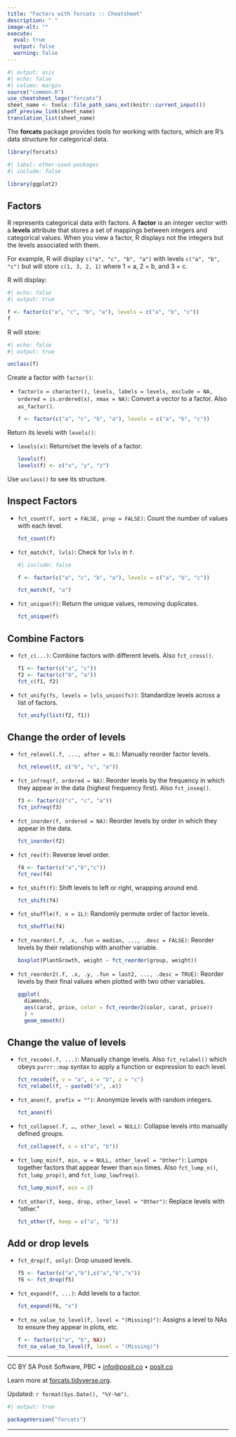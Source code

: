 ```yaml
---
title: "Factors with forcats :: Cheatsheet"
description: " "
image-alt: ""
execute:
  eval: true
  output: false
  warning: false
---
```


```r
#| output: asis
#| echo: false
#| column: margin
source("common.R")
use_cheatsheet_logo("forcats")
sheet_name <- tools::file_path_sans_ext(knitr::current_input())
pdf_preview_link(sheet_name)
translation_list(sheet_name)
```

The **forcats** package provides tools for working with factors, which are R's data structure for categorical data.

```r
library(forcats)
```

```r
#| label: other-used-packages
#| include: false

library(ggplot2)
```

## Factors

R represents categorical data with factors.
A **factor** is an integer vector with a **levels** attribute that stores a set of mappings between integers and categorical values.
When you view a factor, R displays not the integers but the levels associated with them.

For example, R will display `c("a", "c", "b", "a")` with levels `c("a", "b", "c")` but will store `c(1, 3, 2, 1)` where 1 = a, 2 = b, and 3 = c.

R will display:

```r
#| echo: false
#| output: true

f <- factor(c("a", "c", "b", "a"), levels = c("a", "b", "c"))
f
```

R will store:

```r
#| echo: false
#| output: true

unclass(f)
```

Create a factor with `factor()`:

-   `factor(x = character(), levels, labels = levels, exclude = NA, ordered = is.ordered(x), nmax = NA)`: Convert a vector to a factor.
    Also `as_factor()`.

    ```r
    f <- factor(c("a", "c", "b", "a"), levels = c("a", "b", "c"))
    ```

Return its levels with `levels()`:

-   `levels(x)`: Return/set the levels of a factor.

    ```r
    levels(f)
    levels(f) <- c("x", "y", "z")
    ```

Use `unclass()` to see its structure.

## Inspect Factors

-   `fct_count(f, sort = FALSE, prop = FALSE)`: Count the number of values with each level.

    ```r
    fct_count(f)
    ```

-   `fct_match(f, lvls)`: Check for `lvls` in `f`.

    ```r
    #| include: false

    f <- factor(c("a", "c", "b", "a"), levels = c("a", "b", "c"))
    ```

    ```r
    fct_match(f, "a")
    ```

-   `fct_unique(f)`: Return the unique values, removing duplicates.

    ```r
    fct_unique(f)
    ```

## Combine Factors

-   `fct_c(...)`: Combine factors with different levels.
    Also `fct_cross()`.

    ```r
    f1 <- factor(c("a", "c"))
    f2 <- factor(c("b", "a"))
    fct_c(f1, f2)
    ```

-   `fct_unify(fs, levels = lvls_union(fs))`: Standardize levels across a list of factors.

    ```r
    fct_unify(list(f2, f1))
    ```

## Change the order of levels

-   `fct_relevel(.f, ..., after = 0L)`: Manually reorder factor levels.

    ```r
    fct_relevel(f, c("b", "c", "a"))
    ```

-   `fct_infreq(f, ordered = NA)`: Reorder levels by the frequency in which they appear in the data (highest frequency first).
    Also `fct_inseq()`.

    ```r
    f3 <- factor(c("c", "c", "a"))
    fct_infreq(f3)
    ```

-   `fct_inorder(f, ordered = NA)`: Reorder levels by order in which they appear in the data.

    ```r
    fct_inorder(f2)
    ```

-   `fct_rev(f)`: Reverse level order.

    ```r
    f4 <- factor(c("a","b","c"))
    fct_rev(f4)
    ```

-   `fct_shift(f)`: Shift levels to left or right, wrapping around end.

    ```r
    fct_shift(f4)
    ```

-   `fct_shuffle(f, n = 1L)`: Randomly permute order of factor levels.

    ```r
    fct_shuffle(f4)
    ```

-   `fct_reorder(.f, .x, .fun = median, ..., .desc = FALSE)`: Reorder levels by their relationship with another variable.

    ```r
    boxplot(PlantGrowth, weight ~ fct_reorder(group, weight))
    ```

-   `fct_reorder2(.f, .x, .y, .fun = last2, ..., .desc = TRUE)`: Reorder levels by their final values when plotted with two other variables.

    ```r
    ggplot(
      diamonds,
      aes(carat, price, color = fct_reorder2(color, carat, price))
      ) + 
      geom_smooth()
    ```

## Change the value of levels

-   `fct_recode(.f, ...)`: Manually change levels.
    Also `fct_relabel()` which obeys `purrr::map` syntax to apply a function or expression to each level.

    ```r
    fct_recode(f, v = "a", x = "b", z = "c")
    fct_relabel(f, ~ paste0("x", .x))
    ```

-   `fct_anon(f, prefix = "")`: Anonymize levels with random integers.

    ```r
    fct_anon(f)
    ```

-   `fct_collapse(.f, …, other_level = NULL)`: Collapse levels into manually defined groups.

    ```r
    fct_collapse(f, x = c("a", "b"))
    ```

-   `fct_lump_min(f, min, w = NULL, other_level = "Other")`: Lumps together factors that appear fewer than `min` times.
    Also `fct_lump_n()`, `fct_lump_prop()`, and `fct_lump_lowfreq()`.

    ```r
    fct_lump_min(f, min = 2)
    ```

-   `fct_other(f, keep, drop, other_level = "Other")`: Replace levels with "other."

    ```r
    fct_other(f, keep = c("a", "b"))
    ```

## Add or drop levels

-   `fct_drop(f, only)`: Drop unused levels.

    ```r
    f5 <- factor(c("a","b"),c("a","b","x"))
    f6 <- fct_drop(f5)
    ```

-   `fct_expand(f, ...)`: Add levels to a factor.

    ```r
    fct_expand(f6, "x")
    ```

-   `fct_na_value_to_level(f, level = "(Missing)")`: Assigns a level to NAs to ensure they appear in plots, etc.

    ```r
    f <- factor(c("a", "b", NA))
    fct_na_value_to_level(f, level = "(Missing)")
    ```

------------------------------------------------------------------------

CC BY SA Posit Software, PBC • [info\@posit.co](mailto:info@posit.co) • [posit.co](https://posit.co)

Learn more at [forcats.tidyverse.org](https://forcats.tidyverse.org).

Updated: `r format(Sys.Date(), "%Y-%m")`.

```r
#| output: true

packageVersion("forcats")
```

------------------------------------------------------------------------
